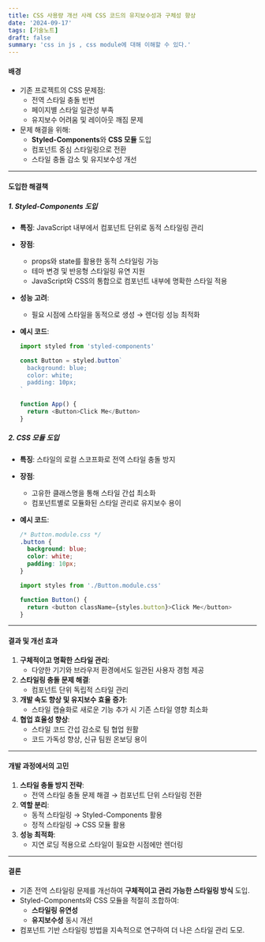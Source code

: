 ```yaml
---
title: CSS 사용량 개선 사례 CSS 코드의 유지보수성과 구체성 향상
date: '2024-09-17'
tags: [기술노트]
draft: false
summary: 'css in js , css module에 대해 이해할 수 있다.'
---
```


#### **배경**

- 기존 프로젝트의 CSS 문제점:
  - 전역 스타일 충돌 빈번
  - 페이지별 스타일 일관성 부족
  - 유지보수 어려움 및 레이아웃 깨짐 문제
- 문제 해결을 위해:
  - **Styled-Components**와 **CSS 모듈** 도입
  - 컴포넌트 중심 스타일링으로 전환
  - 스타일 충돌 감소 및 유지보수성 개선

---

#### **도입한 해결책**

##### **1. Styled-Components 도입**

- **특징**: JavaScript 내부에서 컴포넌트 단위로 동적 스타일링 관리
- **장점**:
  - props와 state를 활용한 동적 스타일링 가능
  - 테마 변경 및 반응형 스타일링 유연 지원
  - JavaScript와 CSS의 통합으로 컴포넌트 내부에 명확한 스타일 적용
- **성능 고려**:
  - 필요 시점에 스타일을 동적으로 생성 → 렌더링 성능 최적화
- **예시 코드**:

  ```javascript
  import styled from 'styled-components'

  const Button = styled.button`
    background: blue;
    color: white;
    padding: 10px;
  `

  function App() {
    return <Button>Click Me</Button>
  }
  ```

##### **2. CSS 모듈 도입**

- **특징**: 스타일의 로컬 스코프화로 전역 스타일 충돌 방지
- **장점**:
  - 고유한 클래스명을 통해 스타일 간섭 최소화
  - 컴포넌트별로 모듈화된 스타일 관리로 유지보수 용이
- **예시 코드**:

  ```css
  /* Button.module.css */
  .button {
    background: blue;
    color: white;
    padding: 10px;
  }
  ```

  ```javascript
  import styles from './Button.module.css'

  function Button() {
    return <button className={styles.button}>Click Me</button>
  }
  ```

---

#### **결과 및 개선 효과**

1. **구체적이고 명확한 스타일 관리**:
   - 다양한 기기와 브라우저 환경에서도 일관된 사용자 경험 제공
2. **스타일링 충돌 문제 해결**:
   - 컴포넌트 단위 독립적 스타일 관리
3. **개발 속도 향상 및 유지보수 효율 증가**:
   - 스타일 캡슐화로 새로운 기능 추가 시 기존 스타일 영향 최소화
4. **협업 효율성 향상**:
   - 스타일 코드 간섭 감소로 팀 협업 원활
   - 코드 가독성 향상, 신규 팀원 온보딩 용이

---

#### **개발 과정에서의 고민**

1. **스타일 충돌 방지 전략**:
   - 전역 스타일 충돌 문제 해결 → 컴포넌트 단위 스타일링 전환
2. **역할 분리**:
   - 동적 스타일링 → Styled-Components 활용
   - 정적 스타일링 → CSS 모듈 활용
3. **성능 최적화**:
   - 지연 로딩 적용으로 스타일이 필요한 시점에만 렌더링

---

#### **결론**

- 기존 전역 스타일링 문제를 개선하여 **구체적이고 관리 가능한 스타일링 방식** 도입.
- Styled-Components와 CSS 모듈을 적절히 조합하여:
  - **스타일링 유연성**
  - **유지보수성** 동시 개선
- 컴포넌트 기반 스타일링 방법을 지속적으로 연구하여 더 나은 스타일 관리 도모.
